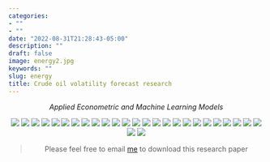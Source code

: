 ```yaml
---
categories:
- ""
- ""
date: "2022-08-31T21:28:43-05:00"
description: ""
draft: false
image: energy2.jpg
keywords: ""
slug: energy
title: Crude oil volatility forecast research 
---
```


<center>

*Applied Econometric and Machine Learning Models*

![](/img/blogs/e1.PNG) ![](/img/blogs/e2.PNG) ![](/img/blogs/e3.PNG) ![](/img/blogs/e4.PNG) ![](/img/blogs/e5.PNG) ![](/img/blogs/e6.PNG) ![](/img/blogs/e7.PNG) ![](/img/blogs/e8.PNG) ![](/img/blogs/e9.PNG) ![](/img/blogs/e10.PNG) ![](/img/blogs/e11.PNG) ![](/img/blogs/e12.PNG) ![](/img/blogs/e13.PNG) ![](/img/blogs/e14.PNG) ![](/img/blogs/e15.PNG) ![](/img/blogs/e16.PNG) ![](/img/blogs/e17.PNG) ![](/img/blogs/e18.PNG) ![](/img/blogs/e19.PNG) ![](/img/blogs/e20.PNG) ![](/img/blogs/e21.PNG) ![](/img/blogs/e22.PNG) ![](/img/blogs/e23.PNG) ![](/img/blogs/e24.PNG) ![](/img/blogs/e25.PNG) ![](/img/blogs/e26.PNG) ![](/img/blogs/e27.PNG)

> Please feel free to email [me](https://www.linkedin.com/in/liyang-olivier/) to download this research paper
